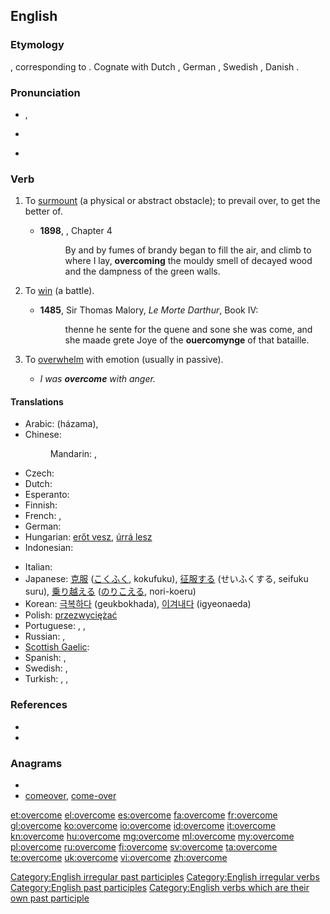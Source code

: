==English==

===Etymology===
{{etyl|ang}} {{term|ofercuman}}, corresponding to {{prefix|over|come}}.  Cognate with Dutch {{term|overkomen}}, German {{term|überkommen}}, Swedish {{term|överkomma}}, Danish {{term|overkomme}}.

===Pronunciation===
* {{a|UK}} {{IPA|/ˌəʊvəˈkʌm/}}, {{SAMPA|/%ov@(r\)"kVm/}}
* {{a|US}} {{IPA|/oʊvəɻˈkəm/}}
* {{audio|En-us-overcome.ogg|Audio (US)}}

===Verb===
{{en-verb|overcomes|overcoming|overcame|overcome}}

# {{transitive}} To [[surmount]] (a physical or abstract obstacle); to prevail over, to get the better of.
#* '''1898''', {{w|J. Meade Falkner}}, {{w|Moonfleet}} Chapter 4
#*: By and by fumes of brandy began to fill the air, and climb to where I lay, '''overcoming''' the mouldy smell of decayed wood and the dampness of the green walls.
# {{transitive|obsolete}} To [[win]] (a battle).
#* '''1485''', Sir Thomas Malory, ''Le Morte Darthur'', Book IV:
#*: thenne he sente for the quene and sone she was come, and she maade grete Joye of the '''ouercomynge''' of that bataille.
# {{transitive}} To [[overwhelm]] with emotion (usually in passive).
#* ''I was '''overcome''' with anger.''

====Translations====
{{trans-top|surmount, get the better of}}
* Arabic: {{Arab|[[هزم]]}} (házama),  {{t|ar|تغلب|tr=taghallaba}}
* Chinese:
*: Mandarin: {{qualifier|using military force}} {{t-|cmn|征服|tr=zhēngfú|sc=Hani}}, {{qualifier|abstract obstacle}} {{t-|cmn|克服|tr=kèfú|sc=Hani}}
* Czech: {{t-|cs|překonat}}
* Dutch: {{t+|nl|overwinnen}}
* Esperanto: {{t-|eo|venki|xs=Esperanto}}
* Finnish: {{t+|fi|voittaa}}
* French: {{t+|fr|vaincre}}, {{t+|fr|surmonter}}
* German: {{t+|de|überwinden}}
* Hungarian: [[erőt vesz]], [[úrrá lesz]]
* Indonesian: {{t+|id|atas|alt=mengatasi|xs=Indonesian}}
{{trans-mid}}
* Italian: {{t+|it|vincere}}
* Japanese: [[克服]] ([[こくふく]], kokufuku), [[征服]]する (せいふくする, seifuku suru), [[乗り越える]] ([[のりこえる]], nori-koeru)
* Korean: [[극복하다]] (geukbokhada), [[이겨내다]] (igyeonaeda)
* Polish: [[przezwyciężać]]
* Portuguese: {{t+|pt|vencer}},  {{t+|pt|superar}},  {{t+|pt|ultrapassar}}
* Russian: {{t|ru|преодолевать|tr=preodolevát’}},  {{t|ru|преодолеть|tr=preodolét’}}
* [[Scottish Gaelic]]: {{t|gd|ceannsaich}}
* Spanish: {{t+|es|vencer}}, {{t-|es|superar}}
* Swedish: {{t|sv|övervinna}}, {{t|sv|överkomma}}
* Turkish: {{t+|tr|yenmek}}, {{t|tr|atlatmak}}, {{t|tr|üstesinden gelmek}}
{{trans-bottom}}

===References===
* {{R:Century 1911}}
* {{R:Webster 1913}}

===Anagrams===
* {{alphagram|ceemoorv}}
* [[comeover#English|comeover]], [[come-over#English|come-over]]

[[Category:English irregular past participles]]
[[Category:English irregular verbs]]
[[Category:English past participles]]
[[Category:English verbs which are their own past participle]]

[[et:overcome]]
[[el:overcome]]
[[es:overcome]]
[[fa:overcome]]
[[fr:overcome]]
[[gl:overcome]]
[[ko:overcome]]
[[io:overcome]]
[[id:overcome]]
[[it:overcome]]
[[kn:overcome]]
[[hu:overcome]]
[[mg:overcome]]
[[ml:overcome]]
[[my:overcome]]
[[pl:overcome]]
[[ru:overcome]]
[[fi:overcome]]
[[sv:overcome]]
[[ta:overcome]]
[[te:overcome]]
[[uk:overcome]]
[[vi:overcome]]
[[zh:overcome]]